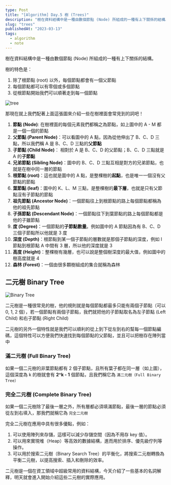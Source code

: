 ```yaml
---
type: Post
title: "[Algorithm] Day.5 樹 (Trees)"
description: "樹在資料結構中是一種由數個節點 (Node) 所組成的一種有上下關係的結構。"
slug: "trees"
publishedAt: "2023-03-13"
tags:
  - algorithm
  - note
---
```


樹在資料結構中是一種由數個節點 (Node) 所組成的一種有上下關係的結構。

樹的特色是：

1. 除了根節點 (root) 以外，每個節點都會有一個父節點
2. 每個節點都可以有零個或多個節點
3. 從根節點開始我們可以順著走到每一個節點

<Image src="/blog/trees/tree.png" alt="tree" />

那現在就上我們配著上面這張圖來介紹一些在樹裡面會常見到的詞吧！

1. **節點 (Node)**: 在樹裡面的每個元素我們都稱之為節點，如上圖中的 A - M 都是一個一個的節點
2. **父節點 (Parent Node)**：可以看圖中的 A 點，因為從他伸出了 B、C、D 三點，所以我們稱 A 是 B、C、D 三點的**父節點**
3. **子節點 (Child Node)**： 相對於 A 是 B、C、D 的父節點；B、C、D 三點就是 A 的**子節點**
4. **兄弟節點 (Sibling Node)**：圖中的 B、C、D 三點互相是對方的兄弟節點，也就是在樹中同一層的節點
5. **根節點 (root)**：這也就是圖中的 A 點，是整棵樹的**起點**，也是唯一一個沒有父節點的節點
6. **葉節點 (leaf)**：圖中的 K、L、M 三點，是整棵樹的**最下層**，也就是只有父節點沒有子節點的節點
7. **祖先節點 (Ancestor Node)**：一個節點往上到根節點的路上每個節點都稱為他的祖先節點
8. **子孫節點 (Descendant Node)**：一個節點往下到葉節點的路上每個節點都是他的子雖節點
9. **度 (Degree)**：一個節點的**子節點數量**。例如圖中的 A 節點因為有 B、C、D 三個子節點所以他就是 3 度
10. **深度 (Depth)**：根節點到某一個子節點的層數就是那個子節點的深度，例如 I 節點到根節點 A 中間有 3 層，所以他的深度就是 3
11. **高度 (Height)**：整棵樹有幾層，也可以說是整個樹深度的最大值，例如圖中的樹高度就是 4
12. **森林 (Forest)**：一個由很多顆樹組成的集合就稱為森林

## 二元樹 Binary Tree

<Image src="/blog/trees/binary-tree.png" alt="Binary Tree" />

二元樹是一種很常見的樹，他的規則就是每個節點都最多只能有兩個子節點（可以 0, 1, 2 個），若一個節點有兩個子節點，我們就把他的子節點取名為左子節點 (Left Child) 和右子節點 (Right Child)

二元樹的另外一個特性就是我們可以順利的從上到下從左到右的幫每一個節點編碼，這個特性可以方便我們快速找到每個節點的父節點，並且可以把樹存在陣列當中

### 滿二元樹 (Full Binary Tree)

如果一個二元樹的非葉節點都有 2 個子節點，且所有葉子都在同一層（如上圖），這個深度為 k 的樹就會有 **2^k - 1** 個節點，且我們稱它為 `滿二元樹（Full Binary Tree）`

### 完全二元樹 (Complete Binary Tree)

如果一個二元樹除了最後一層之外，所有層都必須填滿節點，最後一層的節點必須從左到右填入，那我們就稱它為 `完全二元樹`

完全二元樹在應用中具有很多優點，例如：

1. 可以使用陣列來存儲，這樣可以減少存儲空間（因為不用存 key 值）。
2. 可以用來實現堆（Heap）等高效的數據結構，進而用於排序、優先級佇列等操作。
3. 可以用於搜索二元樹（Binary Search Tree）的平衡化，將搜索二元樹轉換為平衡二元樹，以提高搜索、插入和刪除的效率。

二元樹是一個在資工領域中超級常用的資料結構，今天介紹了一些基本的名詞解釋，明天就會進入開始介紹這些二元樹的實際應用。
